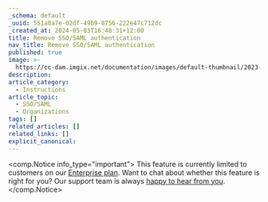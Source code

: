 ```yaml
---
_schema: default
_uuid: 551a8a7e-02df-49b9-8756-222e47c712dc
_created_at: 2024-05-03T16:48:31+12:00
title: Remove SSO/SAML authentication
nav_title: Remove SSO/SAML authentication
published: true
image: >-
  https://cc-dam.imgix.net/documentation/images/default-thumbnail/2023-Q4/CloudCannon-Documentation-Thumbnail.png
description:
article_category:
  - Instructions
article_topic:
  - SSO/SAML
  - Organizations
tags: []
related_articles: []
related_links: []
explicit_canonical:
---
```

<comp.Notice info_type="important">
  This feature is currently limited to customers on our [Enterprise plan](/pricing/). Want to chat about whether this feature is right for you? Our support team is always <a href="mailto:success@cloudcannon.com?subject=A%20question%20about%20SSO%2FSAML" rel="noreferrer">happy to hear from you</a>.
</comp.Notice>
